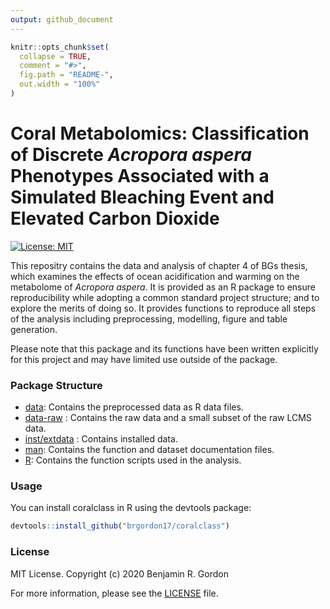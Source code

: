```yaml
---
output: github_document
---
```


<!-- README.md is generated from README.Rmd. Please edit that file -->

```r
knitr::opts_chunk$set(
  collapse = TRUE,
  comment = "#>",
  fig.path = "README-",
  out.width = "100%"
)
```

# Coral Metabolomics: Classification of Discrete *Acropora aspera* Phenotypes Associated with a Simulated Bleaching Event and Elevated Carbon Dioxide

<!-- badges: start -->
[![License: MIT](https://img.shields.io/badge/License-MIT-yellow.svg)](https://opensource.org/licenses/MIT)
<!-- badges: end -->

This repositry contains the data and analysis of chapter 4 of BGs thesis, which examines the effects of ocean acidification and warming on the metabolome of *Acropora aspera*. It is provided as an R package to ensure reproducibility while adopting a common standard project structure; and to explore the merits of doing so. It provides functions to reproduce all steps of the analysis including preprocessing, modelling, figure and table generation. 

Please note that this package and its functions have been written explicitly for this project and may have limited use outside of the package.

### Package Structure
* [data](data/): Contains the preprocessed data as R data files.
* [data-raw](data-raw/) : Contains the raw data and a small subset of the raw LCMS data.
* [inst/extdata](inst/extdata) : Contains installed data.
* [man](man/): Contains the function and dataset documentation files.
* [R](R/): Contains the function scripts used in the analysis.

### Usage
You can install coralclass in R using the devtools package:

```r
devtools::install_github("brgordon17/coralclass")
```

### License
MIT License. Copyright (c) 2020 Benjamin R. Gordon

For more information, please see the [LICENSE](LICENSE.md) file.


